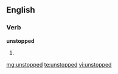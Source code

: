 ==English==

===Verb===
'''unstopped'''

# {{past of|[[unstop]]}}

[[mg:unstopped]]
[[te:unstopped]]
[[vi:unstopped]]